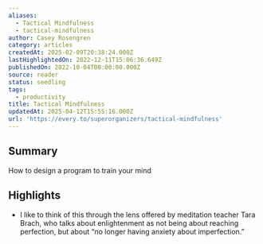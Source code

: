 ```yaml
---
aliases:
  - Tactical Mindfulness
  - tactical-mindfulness
author: Casey Rosengren
category: articles
createdAt: 2025-02-09T20:38:24.000Z
lastHighlightedOn: 2022-12-11T15:06:36.649Z
publishedOn: 2022-10-04T00:00:00.000Z
source: reader
status: seedling
tags:
  - productivity
title: Tactical Mindfulness
updatedAt: 2025-04-12T15:55:16.000Z
url: 'https://every.to/superorganizers/tactical-mindfulness'
---
```

## Summary

How to design a program to train your mind

## Highlights

- I like to think of this through the lens offered by meditation teacher Tara Brach, who talks about enlightenment as not being about reaching perfection, but about “no longer having anxiety about imperfection.”
